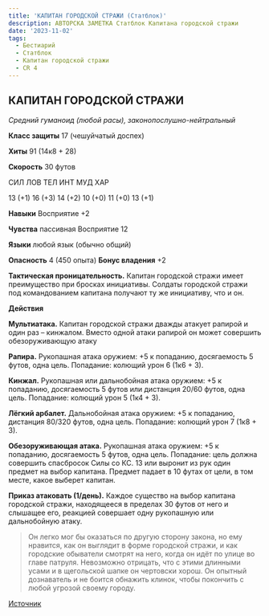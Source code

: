 ```yaml
---
title: 'КАПИТАН ГОРОДСКОЙ СТРАЖИ (Статблок)'
description: АВТОРСКА ЗАМЕТКА Статблок Капитана городской стражи
date: '2023-11-02'
tags:
  - Бестиарий
  - Статблок
  - Капитан городской стражи
  - CR 4
---
```


## КАПИТАН ГОРОДСКОЙ СТРАЖИ

_Средний гуманоид (любой расы), законопослушно-нейтральный_

**Класс защиты** 17 (чешуйчатый доспех)

**Хиты** 91 (14к8 + 28)

**Скорость** 30 футов

СИЛ ЛОВ ТЕЛ ИНТ МУД ХАР

13 (+1) 16 (+3) 14 (+2) 10 (+0) 11 (+0) 13 (+1)

**Навыки** Восприятие +2

**Чувства** пассивная Восприятие 12

**Языки** любой язык (обычно общий)

**Опасность** 4 (450 опыта) **Бонус владения** +2

**Тактическая проницательность.** Капитан городской стражи имеет преимущество при бросках инициативы. Солдаты городской стражи под командованием капитана получают ту же инициативу, что и он.

**Действия**

**Мультиатака.** Капитан городской стражи дважды атакует рапирой и один раз – кинжалом. Вместо одной атаки рапирой он может совершить обезоруживающую атаку

**Рапира.** Рукопашная атака оружием: +5 к попаданию, досягаемость 5 футов, одна цель. Попадание: колющий урон 6 (1к6 + 3).

**Кинжал.** Рукопашная или дальнобойная атака оружием: +5 к попаданию, досягаемость 5 футов или дистанция 20/60 футов, одна цель. Попадание: колющий урон 5 (1к4 + 3).

**Лёгкий арбалет.** Дальнобойная атака оружием: +5 к попаданию, дистанция 80/320 футов, одна цель. Попадание: колющий урон 7 (1к8 + 3).

**Обезоруживающая атака.** Рукопашная атака оружием: +5 к попаданию, досягаемость 5 футов, одна цель. Попадание: цель должна совершить спасбросок Силы со КС. 13 или выронит из рук один предмет на выбор капитана. Предмет падает в 10 футах от цели, в том месте, какое выберет капитан.

**Приказ атаковать (1/день).** Каждое существо на выбор капитана городской стражи, находящееся в пределах 30 футов от него и слышащее его, реакцией совершает одну рукопашную или дальнобойную атаку.

> Он легко мог бы оказаться по другую сторону закона, но ему нравится, как он выглядит в форме городской стражи, и как городские обыватели смотрят на него, когда он идёт по улице во главе патруля. Невозможно отрицать, что с этими длинными усами и в щегольской шапке он чертовски хорош. Он опытный дознаватель и не боится обнажить клинок, чтобы покончить с любой угрозой своему городу.

[Источник](https://vk.com/feed?w=wall-200946551_2787)
